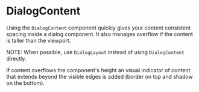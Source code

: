 
<Meta component={DialogContent} title="Docs/DialogContent" />

# DialogContent

Using the `DialogContent` component quickly gives your content consistent spacing inside a dialog component. It also manages overflow if the content is taller than the viewport.

NOTE: When possible, use `DialogLayout` instead of using `DialogContent` directly.

<Editor code={storyBasic} />

If content overflows the component's height an visual indicator of content that extends beyond the visible edges is added (border on top and shadow on the bottom).

<Editor code={storyOverflow} />

<ArgsTable of={DialogContent} exclude={excludedProps} />
